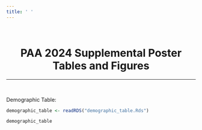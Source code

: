 ```yaml
---
title: ' '
---
```


<br>

<center>
# PAA 2024 Supplemental Poster Tables and Figures
</center>

***

<br>

Demographic Table:

```r
demographic_table <- readRDS("demographic_table.Rds")

demographic_table
```

